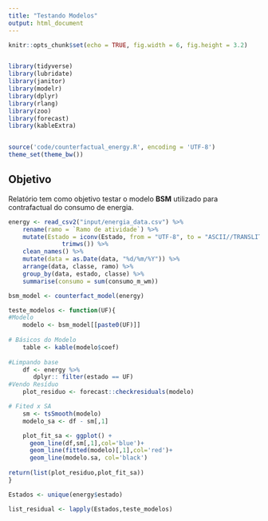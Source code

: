 ```yaml
---
title: "Testando Modelos"
output: html_document
---
```


```r
knitr::opts_chunk$set(echo = TRUE, fig.width = 6, fig.height = 3.2)


library(tidyverse)
library(lubridate)
library(janitor)
library(modelr)
library(dplyr)
library(rlang)
library(zoo)
library(forecast)
library(kableExtra)


source('code/counterfactual_energy.R', encoding = 'UTF-8')
theme_set(theme_bw())
```

## Objetivo

Relatório tem como objetivo testar o modelo **BSM** utilizado para contrafactual do consumo de energia. 


```r
energy <- read_csv2("input/energia_data.csv") %>% 
    rename(ramo = `Ramo de atividade`) %>% 
    mutate(Estado = iconv(Estado, from = "UTF-8", to = "ASCII//TRANSLIT") %>% 
               trimws()) %>% 
    clean_names() %>% 
    mutate(data = as.Date(data, "%d/%m/%Y")) %>% 
    arrange(data, classe, ramo) %>% 
    group_by(data, estado, classe) %>% 
    summarise(consumo = sum(consumo_m_wm))

bsm_model <- counterfact_model(energy)
```


```r
teste_modelos <- function(UF){
#Modelo
    modelo <- bsm_model[[paste0(UF)]]
    
# Básicos do Modelo
    table <- kable(modelo$coef)
    
#Limpando base 
    df <- energy %>% 
       dplyr:: filter(estado == UF)
#Vendo Resíduo
    plot_residuo <- forecast::checkresiduals(modelo)

# Fited x SA
    sm <- tsSmooth(modelo)
    modelo_sa <- df - sm[,1]

    plot_fit_sa <- ggplot() + 
      geom_line(df,sm[,1],col='blue')+
      geom_line(fitted(modelo)[,1],col='red')+
      geom_line(modelo.sa, col='black')
    
return(list(plot_residuo,plot_fit_sa))
}

Estados <- unique(energy$estado)

list_residual <- lapply(Estados,teste_modelos)

```

